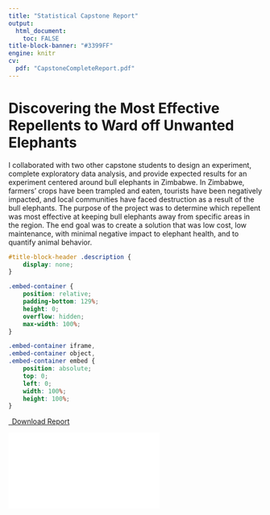 ```yaml
---
title: "Statistical Capstone Report"
output: 
  html_document:
    toc: FALSE
title-block-banner: "#3399FF"
engine: knitr 
cv:
  pdf: "CapstoneCompleteReport.pdf"
---
```

# Discovering the Most Effective Repellents to Ward off Unwanted Elephants

I collaborated with two other capstone students to design an experiment, complete exploratory data analysis, and provide expected results for an experiment centered around bull elephants in Zimbabwe. In Zimbabwe, farmers’ crops have been trampled and eaten, tourists have been negatively impacted, and local communities have faced destruction as a result of the bull elephants. The purpose of the project was to determine which repellent was most effective at keeping bull elephants away from specific areas in the region. The end goal was to create a solution that was low cost, low maintenance, with minimal negative impact to elephant health, and to quantify animal behavior.

```css
#title-block-header .description {
    display: none;
}
```

```css
.embed-container {
    position: relative;
    padding-bottom: 129%;
    height: 0;
    overflow: hidden;
    max-width: 100%;
}

.embed-container iframe,
.embed-container object,
.embed-container embed {
    position: absolute;
    top: 0;
    left: 0;
    width: 100%;
    height: 100%;
}
```

```{=html}
<p class="text-center">
  <a class="btn btn-primary btn-lg cv-download" href="`r rmarkdown::metadata$cv$pdf`" target="_blank">
    <i class="fa-solid fa-file-arrow-down"></i>&ensp;Download Report
  </a>
</p>

<div class="embed-container">
  <iframe src="`r rmarkdown::metadata$cv$pdf`" style="border: 0.5px"></iframe>
</div>
```

